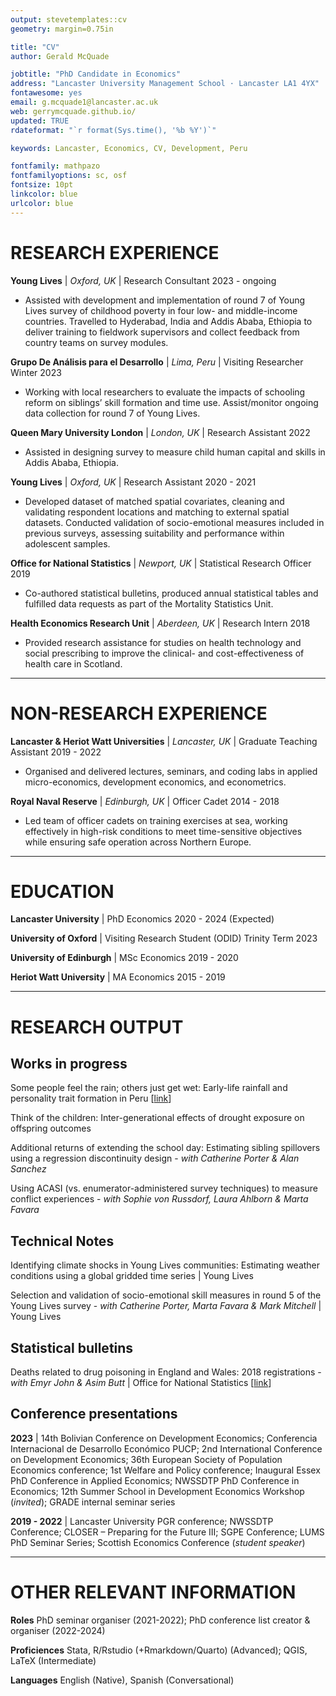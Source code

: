 ```yaml
---
output: stevetemplates::cv
geometry: margin=0.75in

title: "CV"
author: Gerald McQuade

jobtitle: "PhD Candidate in Economics"
address: "Lancaster University Management School · Lancaster LA1 4YX"
fontawesome: yes
email: g.mcquade1@lancaster.ac.uk
web: gerrymcquade.github.io/
updated: TRUE
rdateformat: "`r format(Sys.time(), '%b %Y')`"

keywords: Lancaster, Economics, CV, Development, Peru

fontfamily: mathpazo
fontfamilyoptions: sc, osf
fontsize: 10pt
linkcolor: blue
urlcolor: blue
---
```


# RESEARCH EXPERIENCE

**Young Lives** | _Oxford, UK_ | Research Consultant \hfill 2023 - ongoing

* Assisted with development and implementation of round 7 of  Young Lives survey of childhood poverty in four low- and middle-income countries. Travelled to Hyderabad, India and Addis Ababa, Ethiopia to deliver training to fieldwork supervisors and collect feedback from country teams on survey modules.

**Grupo De Análisis para el Desarrollo** | _Lima, Peru_ | Visiting Researcher \hfill Winter 2023

* Working with local researchers to evaluate the impacts of schooling reform on siblings' skill formation and time use. Assist/monitor ongoing data collection for round 7 of Young Lives.

**Queen Mary University London** | _London, UK_ | Research Assistant \hfill 2022

* Assisted in designing survey to measure child human capital and skills in Addis Ababa, Ethiopia.

**Young Lives** | _Oxford, UK_ | Research Assistant \hfill 2020 - 2021

* Developed dataset of matched spatial covariates, cleaning and validating respondent locations and matching to external spatial datasets. Conducted validation of socio-emotional measures included in previous surveys, assessing suitability and performance within adolescent samples.

**Office for National Statistics** | _Newport, UK_ | Statistical Research Officer \hfill 2019

* Co-authored statistical bulletins, produced annual statistical tables and fulfilled data requests as part of the Mortality Statistics Unit.

**Health Economics Research Unit** | _Aberdeen, UK_ | Research Intern \hfill 2018

* Provided research assistance for studies on health technology and social prescribing to improve the clinical- and cost-effectiveness of health care in Scotland.

---------------------

# NON-RESEARCH EXPERIENCE

**Lancaster & Heriot Watt Universities** | _Lancaster, UK_ | Graduate Teaching Assistant \hfill 2019 - 2022 

* Organised and delivered lectures, seminars, and coding labs in applied micro-economics, development economics, and econometrics.

**Royal Naval Reserve** | _Edinburgh, UK_ | Officer Cadet \hfill 2014 - 2018

* Led team of officer cadets on training exercises at sea, working effectively in high-risk conditions to meet time-sensitive objectives while ensuring safe operation across Northern Europe. 

---------------------

# EDUCATION

**Lancaster University** | PhD Economics \hfill 2020 - 2024 (Expected)

**University of Oxford** | Visiting Research Student (ODID) \hfill Trinity Term 2023

**University of Edinburgh** | MSc Economics \hfill 2019 - 2020

**Heriot Watt University** | MA Economics \hfill 2015 - 2019

---------------------

# RESEARCH OUTPUT

## **Works in progress**

Some people feel the rain; others just get wet: Early-life rainfall and personality trait formation in Peru [[link](https://gerrymcquade.github.io/[GM]earlyliferainfall_personalitytraits_0623.pdf)]

Think of the children: Inter-generational effects of drought exposure on offspring outcomes

Additional returns of extending the school day: Estimating sibling spillovers using a regression discontinuity design - _with Catherine Porter & Alan Sanchez_ 

Using ACASI (vs. enumerator-administered survey techniques) to measure conflict experiences - _with Sophie von Russdorf, Laura Ahlborn & Marta Favara_

## **Technical Notes**

Identifying climate shocks in Young Lives communities: Estimating weather conditions using a global gridded time series | Young Lives

Selection and validation of socio-emotional skill measures in round 5 of the Young Lives survey - _with Catherine Porter, Marta Favara & Mark Mitchell_ | Young Lives


## **Statistical bulletins**

Deaths related to drug poisoning in England and Wales: 2018 registrations - _with Emyr John & Asim Butt_ | Office for National Statistics [[link](https://cy.ons.gov.uk/peoplepopulationandcommunity/birthsdeathsandmarriages/deaths/bulletins/deathsrelatedtodrugpoisoninginenglandandwales/2018registrations)]

<!-- --------------------- -->

<!-- # CONFERENCE PRESENTATIONS -->
## **Conference presentations**

**2023** | 14th Bolivian Conference on Development Economics; Conferencia Internacional de Desarrollo Económico PUCP; 2nd International Conference on Development Economics; 36th European Society of Population Economics conference; 1st Welfare and Policy conference; Inaugural Essex PhD Conference in Applied Economics; NWSSDTP PhD Conference in Economics; 12th Summer School in Development Economics Workshop (_invited_); GRADE internal seminar series

**2019 - 2022** | Lancaster University PGR conference; NWSSDTP Conference; CLOSER – Preparing for the Future III;  SGPE Conference; LUMS PhD Seminar Series; Scottish Economics Conference (_student speaker_) 

<!-- --------------------- -->

<!-- # GRANTS AND AWARDS -->

<!-- **Grants**  -->

<!-- * ESRC Student-led Open Competition Masters + PhD Studentship \hfill 2019 - 2024 -->

<!-- * NWSSDTP PhD Internship Grant (6 months) | £14,000 \hfill 2023  -->

<!-- * NWSSDTP Overseas Institutional Visit Grant | £6,900 \hfill 2023 -->

<!-- **Awards** -->

<!-- * Watt Club Medal, MA economics – highest distinction \hfill 2019 -->

<!-- * Deputy Principal’s Award – overall academic excellence \hfill 2019 -->

<!-- --------------------- -->

<!-- # TEACHING -->

<!-- **Lancaster University** \hfill 2021 - 2022 -->

<!-- * Applied Economics (ECON229) | Seminars -->

<!-- * Quantitative Methods for Economics (ECON 103) | Additional Workshops -->

<!-- **Heriot Watt University** \hfill 2019 - 2020 -->

<!-- * Intermediate Microeconomics (C28IN) | Workshops -->

<!-- * Econometrics Project (C29EJ) | Labs -->

<!-- --------------------- -->

<!-- # ADDITIONAL TRAINING -->

<!-- **Advanced Applied Econometrics: Recent Methods and Issues** | University of \hfill 2022 -->

<!--  Copenhagen  -->

<!-- **GTA Economics Network Workshop** | University of Strathclyde \hfill 2022 -->

<!-- **Virtual PhD course in development economics** | IGC \hfill 2022 -->

---------------------

# OTHER RELEVANT INFORMATION

**Roles** PhD seminar organiser (2021-2022); PhD conference list creator & organiser (2022-2024)

**Proficiences** Stata, R/Rstudio (+Rmarkdown/Quarto) (Advanced);  QGIS, LaTeX (Intermediate)

**Languages** English (Native), Spanish (Conversational)
